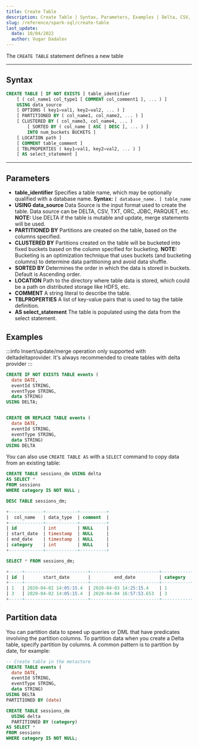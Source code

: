 ```yaml
---
title: Create Table
description: Create Table | Syntax, Parameters, Examples | Delta, CSV, TXT, ORC, JDBC, PARQUET | Partition, Cluster, Sort Data | Copy Data with SELECT
slug: /reference/spark-sql/create-table
last_update:
  date: 10/04/2022
  author: Vugar Dadalov
---
```


The `CREATE TABLE` statement defines a new table

---

## Syntax

```sql
CREATE TABLE [ IF NOT EXISTS ] table_identifier
    [ ( col_name1 col_type1 [ COMMENT col_comment1 ], ... ) ]
    USING data_source
    [ OPTIONS ( key1=val1, key2=val2, ... ) ]
    [ PARTITIONED BY ( col_name1, col_name2, ... ) ]
    [ CLUSTERED BY ( col_name3, col_name4, ... )
        [ SORTED BY ( col_name [ ASC | DESC ], ... ) ]
        INTO num_buckets BUCKETS ]
    [ LOCATION path ]
    [ COMMENT table_comment ]
    [ TBLPROPERTIES ( key1=val1, key2=val2, ... ) ]
    [ AS select_statement ]
```

---

## Parameters

- **table_identifier**
  Specifies a table name, which may be optionally qualified with a database name.
  **Syntax:** `[ database_name. ] table_name`
- **USING data_source**
  Data Source is the input format used to create the table. Data source can be DELTA, CSV, TXT, ORC, JDBC, PARQUET, etc.
  **NOTE:** Use DELTA if the table is mutable and update, merge statements will be used.
- **PARTITIONED BY**
  Partitions are created on the table, based on the columns specified.
- **CLUSTERED BY**
  Partitions created on the table will be bucketed into fixed buckets based on the column specified for bucketing.
  **NOTE:** Bucketing is an optimization technique that uses buckets (and bucketing columns) to determine data partitioning and avoid data shuffle.
- **SORTED BY**
  Determines the order in which the data is stored in buckets. Default is Ascending order.
- **LOCATION**
  Path to the directory where table data is stored, which could be a path on distributed storage like HDFS, etc.
- **COMMENT**
  A string literal to describe the table.
- **TBLPROPERTIES**
  A list of key-value pairs that is used to tag the table definition.
- **AS select_statement**
  The table is populated using the data from the select statement.

## Examples

:::info
Insert/update/merge operation only supported with deltadeltaprovider. It's always recommended to create tables with delta provider
:::

```sql
CREATE IF NOT EXISTS TABLE events (
  date DATE,
  eventId STRING,
  eventType STRING,
  data STRING)
USING DELTA;


CREATE OR REPLACE TABLE events (
  date DATE,
  eventId STRING,
  eventType STRING,
  data STRING)
USING DELTA
```

You can also use `CREATE TABLE AS` with a `SELECT` command to copy data from an existing table:

```sql
CREATE TABLE sessions_dm USING delta
AS SELECT *
FROM sessions
WHERE category IS NOT NULL ;

DESC TABLE sessions_dm;

+-------------+------------+----------+
|  col_name   | data_type  | comment  |
+-------------+------------+----------+
| id          | int        | NULL     |
| start_date  | timestamp  | NULL     |
| end_date    | timestamp  | NULL     |
| category    | int        | NULL     |
+-------------+------------+----------+

SELECT * FROM sessions_dm;

+-----+------------------------+--------------------------+-----------+
| id  |       start_date       |         end_date         | category  |
+-----+------------------------+--------------------------+-----------+
| 1   | 2020-04-02 14:05:15.4  | 2020-04-03 14:25:15.4    | 1         |
| 3   | 2020-04-02 14:05:15.4  | 2020-04-04 16:57:53.653  | 3         |
+-----+------------------------+--------------------------+-----------+
```

## Partition data

You can partition data to speed up queries or DML that have predicates involving the partition columns. To partition data when you create a Delta table, specify partition by columns. A common pattern is to partition by date, for example:

```sql
-- Create table in the metastore
CREATE TABLE events (
  date DATE,
  eventId STRING,
  eventType STRING,
  data STRING)
USING DELTA
PARTITIONED BY (date)
```

```sql
CREATE TABLE sessions_dm
  USING delta
  PARTITIONED BY (category)
AS SELECT *
FROM sessions
WHERE category IS NOT NULL;
```
